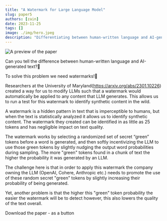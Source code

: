 ```yaml
---
title: "A Watermark for Large Language Model"
slug: paper5
authors: [zain]
date: 2023-11-25
tags: []
image: ./img/hero.jpeg
description: "Differentiating between human-written language and AI-generated text."
---
```

![A preview of the paper](./img/hero.jpeg)

<!-- truncate -->


Can you tell the difference between human-written language and AI-generated text?🤔 

To solve this problem we need watermarks!📃

Researchers at the University of Maryland(https://arxiv.org/abs/2301.10226) created a way for us to modify LLMs such that a watermark would automatically be applied to any content that LLM generates. This allows us to run a test for this watermark to identify synthetic content in the wild.

A watermark is a hidden pattern in text that is imperceptible to humans, but when the text is statistically analyzed it allows us to identify synthetic content. The watermark they created can be identified in as little as 25 tokens and has negligible impact on text quality.

The watermark works by selecting a randomized set of secret “green” tokens before a word is generated, and then softly incentivizing the LLM to use those green tokens by slightly nudging the output word probabilities during sampling. The more "green" tokens found in a chunk of text the higher the probability it was generated by an LLM.

The challenge here is that in order to apply this watermark the company owning the LLM (OpenAI, Cohere, Anthropic etc.) needs to promote the use of these random secret "green" tokens by slightly increasing their probability of being generated.

Yet, another problem is that the higher this "green" token probability the easier the watermark will be to detect however, this also lowers the quality of the text overall.

<p>
  <DownloadButton link={require('./download/2301.10226.pdf').default}>Download the paper - as a button</DownloadButton>
</p>

<!-- We could create a specific template for Paper Review's -->

<WhatNext />
